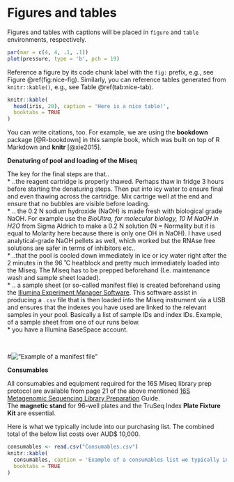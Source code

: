 # Figures and tables {#figtab}

Figures and tables with captions will be placed in `figure` and `table` environments, respectively.

```r
par(mar = c(4, 4, .1, .1))
plot(pressure, type = 'b', pch = 19)
```

Reference a figure by its code chunk label with the `fig:` prefix, e.g., see Figure \@ref(fig:nice-fig). Similarly, you can reference tables generated from `knitr::kable()`, e.g., see Table \@ref(tab:nice-tab).

```r
knitr::kable(
  head(iris, 20), caption = 'Here is a nice table!',
  booktabs = TRUE
)
```

You can write citations, too. For example, we are using the **bookdown** package [@R-bookdown] in this sample book, which was built on top of R Markdown and **knitr** [@xie2015].


**Denaturing of pool and loading of the Miseq**  
  
The key for the final steps are that..  
* ..the reagent cartridge is properly thawed. Perhaps thaw in fridge 3 hours before starting the denaturing steps. Then put into icy water to ensure final and even thawing across the cartridge. Mix cartrige well at the end and ensure that no bubbles are visible before loading.  
* .. the 0.2 N sodium hydroxide (NaOH) is made fresh with biological grade NaOH. For example use the *BioUltra, for molecular biology, 10 M NaOH in H2O* from Sigma Aldrich to make a 0.2 N solution (N = Normality but it is equal to Molarity here because there is only one OH in NaOH). I have used analytical-grade NaOH pellets as well, which worked but the RNAse free solutions are safer in terms of inhibitors etc..  
* ..that the pool is cooled down immediately in ice or icy water right after the 2 minutes in the  96 ˚C heatblock and pretty much immediately loaded into the Miseq. The Miseq has to be prepped beforehand (I.e. maintenance wash and sample sheet loaded).  
*  .. a sample sheet (or so-called manifest file) is created beforehand using the [Illumina Experiment Manager Software](https://sapac.support.illumina.com/sequencing/sequencing_software/experiment_manager/downloads.html).  This software assist in producing a `.csv` file that is then loaded into the Miseq instrument via a USB and ensures that the indexes you have used are linked to the relevant samples in your pool. Basically a list of sample IDs and index IDs. Example, of a sample sheet from one of our runs below.    
* you have a Illumina BaseSpace account.   
  
 \
  
#!["Example of a manifest file"](./img/manifestfile.png)
  
  

**Consumables**  
  
All consumables and equipment required for the 16S Miseq library prep protocol are available from page 21 of the  above mentioned [16S Metagenomic Sequencing Library
Preparation](https://sapac.support.illumina.com/content/dam/illumina-support/documents/documentation/chemistry_documentation/16s/16s-metagenomic-library-prep-guide-15044223-b.pdf) Guide.  
The **magnetic stand** for 96-well plates and the TruSeq Index **Plate Fixture Kit** are essential. 
    
  
Here is what we typically include into our purchasing list. The combined total of the below list costs over AUD$ 10,000. 
  
```r
consumables <- read.csv("Consumables.csv")
knitr::kable(
  consumables, caption = 'Example of a consumables list we typically include for a Miseq run',
  booktabs = TRUE
)
```
  
  
